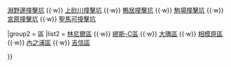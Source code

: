 {{Navbox
|name  = 小行星25143
|title = [[小行星25143]]
|image = [[File:Itokawa.jpg|75px|link=|alt=]]
|group1 = 撞擊坑
|list1  = {{Nowrap begin}}[[卡特林那撞擊坑]] {{·w}} [[淵野邊撞擊坑]] {{·w}} [[上砂川撞擊坑]] {{·w}} [[鴨居撞擊坑]] {{·w}} [[駒場撞擊坑]] {{·w}} [[宮原撞擊坑]] {{·w}} [[聖馬可撞擊坑]]{{Nowrap end}}

|group2 = 區
|list2  = {{Nowrap begin}}[[林尼爾區]] {{·w}} [[繆斯-C區]] {{·w}} [[大隅區]] {{·w}} [[相模原區]] {{·w}} [[內之浦區]] {{·w}} [[吉信區]]{{Nowrap end}}

}}